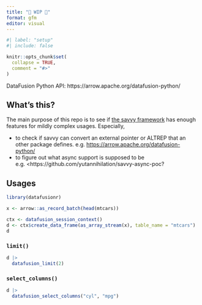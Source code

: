 ```yaml
---
title: "🚧 WIP 🚧"
format: gfm
editor: visual
---
```


```r
#| label: "setup"
#| include: false

knitr::opts_chunk$set(
  collapse = TRUE,
  comment = "#>"
)
```

DataFusion Python API: https://arrow.apache.org/datafusion-python/

## What's this?

The main purpose of this repo is to see if [the savvy framework](https://github.com/yutannihilation/savvy) has enough features for mildly complex usages. Especially,

-   to check if savvy can convert an external pointer or ALTREP that an other package defines. e.g. <https://arrow.apache.org/datafusion-python/>
-   to figure out what async support is supposed to be e.g. \<https://github.com/yutannihilation/savvy-async-poc?

## Usages

```r
library(datafusionr)

x <- arrow::as_record_batch(head(mtcars))

ctx <- datafusion_session_context()
d <- ctx$create_data_frame(as_array_stream(x), table_name = "mtcars")
d
```

### `limit()`

```r
d |> 
  datafusion_limit(2)
```


### `select_columns()`

```r
d |>
  datafusion_select_columns("cyl", "mpg")
```
